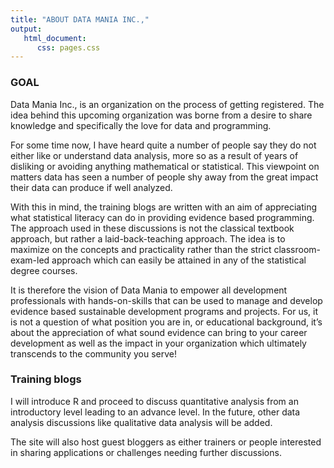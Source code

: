 ```yaml
---
title: "ABOUT DATA MANIA INC.,"
output: 
   html_document:
      css: pages.css
---
```


### GOAL

Data Mania Inc., is an organization on the process of getting registered. The idea behind this upcoming organization was borne from a desire to share knowledge and specifically the love for data and programming.

For some time now, I have heard quite a number of people say they do not either like or understand data analysis, more so as a result of years of disliking or avoiding anything mathematical or statistical. This viewpoint on matters data has seen a number of people shy away from the great impact their data can produce if well analyzed.  

With this in mind, the training blogs are written with an aim of appreciating what statistical literacy can do in providing evidence based programming. The approach used in these discussions is not the classical textbook approach, but rather a laid-back-teaching approach. The idea is to maximize on the concepts and practicality rather than the strict classroom-exam-led approach which can easily be attained in any of the statistical degree courses. 

It is therefore the vision of Data Mania to empower all development professionals with hands-on-skills that can be used to manage and develop evidence based sustainable development programs and projects. For us, it is not a question of what position you are in, or educational background, it's about the appreciation of what sound evidence can bring to your career development as well as the impact in your organization which ultimately transcends to the community you serve!

### Training blogs

I will introduce R and proceed to discuss quantitative analysis from an introductory level leading to an advance level. In the future, other data analysis discussions like qualitative data analysis will be added.

The site will also host guest bloggers as either trainers or people interested in sharing applications or challenges needing further discussions.
